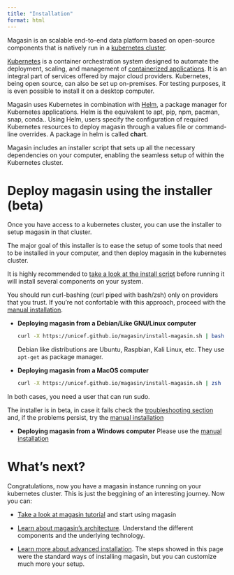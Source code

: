 ```yaml
---
title: "Installation"
format: html
---
```


Magasin is an scalable end-to-end data platform based on open-source components that is natively run in a [kubernetes cluster](https://kubernetes.io).

[Kubernetes](https://kubernetes.io) is a container orchestration system designed to automate the deployment, scaling, and management of [containerized applications](https://kubernetes.io/docs/concepts/overview/#going-back-in-time). It is an integral part of services offered by major cloud providers. Kubernetes, being open source, can also be set up on-premises. For testing purposes, it is even possible to install it on a desktop computer.

Magasin uses Kubernetes in combination with [Helm](https://helm.sh/), a package manager for Kubernetes applications. Helm is the equivalent to apt, pip, npm, pacman, snap, conda.. Using Helm, users specify the configuration of required Kubernetes resources to deploy magasin through a values file or command-line overrides. A package in helm is called **chart**.

Magasin includes an installer script that sets up all the necessary dependencies on your computer, enabling the seamless setup of within the Kubernetes cluster.


#  Deploy magasin using the installer (beta)

Once you have access to a kubernetes cluster, you can use the installer to setup magasin in that cluster. 

The major goal of this installer is to ease the setup of some tools that need to be installed in your computer, and then deploy magasin in the kubernetes cluster.

:::{.callout-warning}
It is highly recommended to [take a look at the install script](https://unicef.github.io/magasin/install-magasin.sh) before running it will install several components on your system.

You should run curl-bashing (curl piped with bash/zsh) only on providers that you trust. If you're not confortable with this approach, proceed with the [manual installation](manual-installation.qmd).
:::

* **Deploying magasin from a Debian/Like GNU/Linux computer**

    ```bash
    curl -X https://unicef.github.io/magasin/install-magasin.sh | bash
    ```

  Debian like distributions are Ubuntu, Raspbian, Kali Linux, etc. They use `apt-get` as package manager.  

* **Deploying magasin from a MacOS computer**

  ```bash
  curl -X https://unicef.github.io/magasin/install-magasin.sh | zsh
  ```

In both cases, you need a user that can run sudo.

The installer is in beta, in case it fails check the [troubleshooting section](troubleshooting.qmd) and, if the problems persist, try the [manual installation](manual-installation.qmd)


* **Deploying magasin from a Windows computer**
  Please use the [manual installation](manual-installation.qmd)


# What's next?

Congratulations, now you have a magasin instance running on your kubernetes cluster. This is just the beggining of an interesting journey. Now you can:

* [Take a look at magasin tutorial](../get-started/tutorial-overview.qmd) and start using magasin

* [Learn about magasin's architecture](../architecture.qmd). Understand the different components and the underlying technology.

* [Learn more about advanced installation](./advanced.qmd). The steps showed in this page were the standard ways of installing magasin, but you can customize much more your setup.
